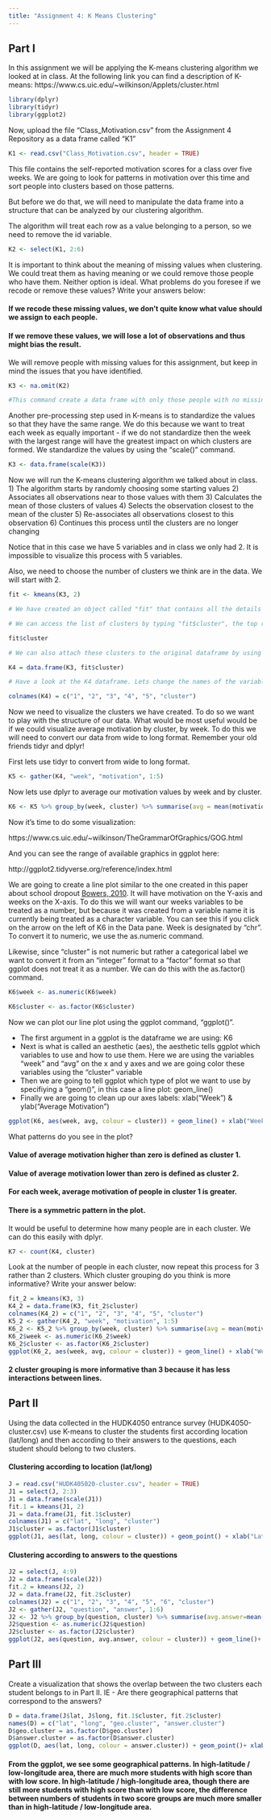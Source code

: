 ```yaml
---
title: "Assignment 4: K Means Clustering"
---
```


## Part I

In this assignment we will be applying the K-means clustering algorithm we looked at in class. At the following link you can find a description of K-means:
https://www.cs.uic.edu/~wilkinson/Applets/cluster.html

```r
library(dplyr)
library(tidyr)
library(ggplot2)
```

Now, upload the file "Class_Motivation.csv" from the Assignment 4 Repository as a data frame called "K1"

```r

K1 <- read.csv("Class_Motivation.csv", header = TRUE)

```

This file contains the self-reported motivation scores for a class over five weeks. We are going to look for patterns in motivation over this time and sort people into clusters based on those patterns.

But before we do that, we will need to manipulate the data frame into a structure that can be analyzed by our clustering algorithm.

The algorithm will treat each row as a value belonging to a person, so we need to remove the id variable.

```r

K2 <- select(K1, 2:6)

```

It is important to think about the meaning of missing values when clustering. We could treat them as having meaning or we could remove those people who have them. Neither option is ideal. What problems do you foresee if we recode or remove these values? Write your answers below:

#### If we recode these missing values, we don't quite know what value should we assign to each people.
#### If we remove these values, we will lose a lot of observations and thus might bias the result.

We will remove people with missing values for this assignment, but keep in mind the issues that you have identified.

```r

K3 <- na.omit(K2)

#This command create a data frame with only those people with no missing values. It "omits" all rows with missing values, also known as a "listwise deletion". EG - It runs down the list deleting rows as it goes.

```

Another pre-processing step used in K-means is to standardize the values so that they have the same range. We do this because we want to treat each week as equally important - if we do not standardize then the week with the largest range will have the greatest impact on which clusters are formed. We standardize the values by using the "scale()" command.

```r

K3 <- data.frame(scale(K3))

```

Now we will run the K-means clustering algorithm we talked about in class. 
1) The algorithm starts by randomly choosing some starting values 
2) Associates all observations near to those values with them
3) Calculates the mean of those clusters of values
4) Selects the observation closest to the mean of the cluster
5) Re-associates all observations closest to this observation
6) Continues this process until the clusters are no longer changing

Notice that in this case we have 5 variables and in class we only had 2. It is impossible to visualize this process with 5 variables.

Also, we need to choose the number of clusters we think are in the data. We will start with 2.

```r

fit <- kmeans(K3, 2)

# We have created an object called "fit" that contains all the details of our clustering including which observations belong to each cluster.

# We can access the list of clusters by typing "fit$cluster", the top row corresponds to the original order the rows were in. Notice we have deleted some rows.

fit$cluster

# We can also attach these clusters to the original dataframe by using the "data.frame" command to create a new data frame called K4.

K4 = data.frame(K3, fit$cluster)

# Have a look at the K4 dataframe. Lets change the names of the variables to make it more convenient with the names() command.

colnames(K4) = c("1", "2", "3", "4", "5", "cluster")

```

Now we need to visualize the clusters we have created. To do so we want to play with the structure of our data. What would be most useful would be if we could visualize average motivation by cluster, by week. To do this we will need to convert our data from wide to long format. Remember your old friends tidyr and dplyr!

First lets use tidyr to convert from wide to long format.

```r

K5 <- gather(K4, "week", "motivation", 1:5)

```

Now lets use dplyr to average our motivation values by week and by cluster.

```r

K6 <- K5 %>% group_by(week, cluster) %>% summarise(avg = mean(motivation))

```

Now it's time to do some visualization: 

https://www.cs.uic.edu/~wilkinson/TheGrammarOfGraphics/GOG.html

And you can see the range of available graphics in ggplot here:

http://ggplot2.tidyverse.org/reference/index.html

We are going to create a line plot similar to the one created in this paper about school dropout [Bowers, 2010](http://pareonline.net/pdf/v15n7.pdf). It will have motivation on the Y-axis and weeks on the X-axis. To do this we will want our weeks variables to be treated as a number, but because it was created from a variable name it is currently being treated as a character variable. You can see this if you click on the arrow on the left of K6 in the Data pane. Week is designated by "chr". To convert it to numeric, we use the as.numeric command. 

Likewise, since "cluster" is not numeric but rather a categorical label we want to convert it from an "integer" format to a "factor" format so that ggplot does not treat it as a number. We can do this with the as.factor() command.

```r

K6$week <- as.numeric(K6$week)

K6$cluster <- as.factor(K6$cluster)

```

Now we can plot our line plot using the ggplot command, "ggplot()".

- The first argument in a ggplot is the dataframe we are using: K6
- Next is what is called an aesthetic (aes), the aesthetic tells ggplot which variables to use and how to use them. Here we are using the variables "week" and "avg" on the x and y axes and we are going color these variables using the "cluster" variable
- Then we are going to tell ggplot which type of plot we want to use by specifiying a "geom()", in this case a line plot: geom_line()
- Finally we are going to clean up our axes labels: xlab("Week") & ylab("Average Motivation")

```r

ggplot(K6, aes(week, avg, colour = cluster)) + geom_line() + xlab("Week") + ylab("Average Motivation")

```

What patterns do you see in the plot?

#### Value of average motivation higher than zero is defined as cluster 1.
#### Value of average motivation lower than zero is defined as cluster 2.
#### For each week, average motivation of people in cluster 1 is greater.
#### There is a symmetric pattern in the plot.

It would be useful to determine how many people are in each cluster. We can do this easily with dplyr.

```r

K7 <- count(K4, cluster)

```

Look at the number of people in each cluster, now repeat this process for 3 rather than 2 clusters. Which cluster grouping do you think is more informative? Write your answer below:

```r

fit_2 = kmeans(K3, 3)
K4_2 = data.frame(K3, fit_2$cluster)
colnames(K4_2) = c("1", "2", "3", "4", "5", "cluster")
K5_2 <- gather(K4_2, "week", "motivation", 1:5)
K6_2 <- K5_2 %>% group_by(week, cluster) %>% summarise(avg = mean(motivation))
K6_2$week <- as.numeric(K6_2$week)
K6_2$cluster <- as.factor(K6_2$cluster)
ggplot(K6_2, aes(week, avg, colour = cluster)) + geom_line() + xlab("Week") + ylab("Average Motivation")

```

#### 2 cluster grouping is more informative than 3 because it has less interactions between lines.

## Part II

Using the data collected in the HUDK4050 entrance survey (HUDK4050-cluster.csv) use K-means to cluster the students first according location (lat/long) and then according to their answers to the questions, each student should belong to two clusters.

#### Clustering according to location (lat/long)

```r

J = read.csv("HUDK405020-cluster.csv", header = TRUE)
J1 = select(J, 2:3)
J1 = data.frame(scale(J1))
fit.1 = kmeans(J1, 2)
J1 = data.frame(J1, fit.1$cluster)
colnames(J1) = c("lat", "long", "cluster")
J1$cluster = as.factor(J1$cluster)
ggplot(J1, aes(lat, long, colour = cluster)) + geom_point() + xlab("Latitude") + ylab("Longitude")

```

#### Clustering according to answers to the questions

```r

J2 = select(J, 4:9)
J2 = data.frame(scale(J2))
fit.2 = kmeans(J2, 2)
J2 = data.frame(J2, fit.2$cluster)
colnames(J2) = c("1", "2", "3", "4", "5", "6", "cluster")
J2 <- gather(J2, "question", "answer", 1:6)
J2 <- J2 %>% group_by(question, cluster) %>% summarise(avg.answer=mean(answer))
J2$question <- as.numeric(J2$question)
J2$cluster <- as.factor(J2$cluster)
ggplot(J2, aes(question, avg.answer, colour = cluster)) + geom_line()+ xlab("Question") + ylab("Average Answer")

```


## Part III

Create a visualization that shows the overlap between the two clusters each student belongs to in Part II. IE - Are there geographical patterns that correspond to the answers? 

```r

D = data.frame(J$lat, J$long, fit.1$cluster, fit.2$cluster)
names(D) = c("lat", "long", "geo.cluster", "answer.cluster")
D$geo.cluster = as.factor(D$geo.cluster)
D$answer.cluster = as.factor(D$answer.cluster)
ggplot(D, aes(lat, long, colour = answer.cluster)) + geom_point()+ xlab("Latitude") + ylab("Longitude")

```

#### From the ggplot, we see some geographical patterns. In high-latitude / low-longitude area, there are much more students with high score than with low score. In high-latitude / high-longitude area, though there are still more students with high score than with low score, the difference between numbers of students in two score groups are much more smaller than in high-latitude / low-longitude area.
